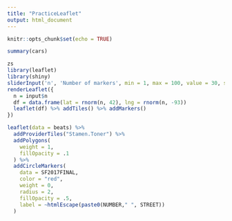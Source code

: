```yaml
---
title: "PracticeLeaflet"
output: html_document
---
```


```r
knitr::opts_chunk$set(echo = TRUE)
```



```r
summary(cars)
```



```r
zs
library(leaflet)
library(shiny)
sliderInput('n', 'Number of markers', min = 1, max = 100, value = 30, step = 1)
renderLeaflet({
  n = input$n
  df = data.frame(lat = rnorm(n, 42), lng = rnorm(n, -93))
  leaflet(df) %>% addTiles() %>% addMarkers()
})
```

``` r

leaflet(data = beats) %>%
  addProviderTiles("Stamen.Toner") %>%
  addPolygons(
    weight = 1,
    fillOpacity = .1
  ) %>%
  addCircleMarkers(
    data = SF2017FINAL,
    color = "red",
    weight = 0,
    radius = 2,
    fillOpacity = .5,
    label = ~htmlEscape(paste0(NUMBER," ", STREET))
  )


```
